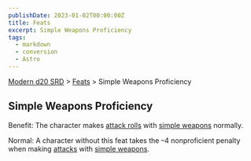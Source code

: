 ```yaml
---
publishDate: 2023-01-02T00:00:00Z
title: Feats
excerpt: Simple Weapons Proficiency
tags:
  - markdown
  - conversion
  - Astro
---
```


[Modern d20 SRD](/#modernD20) > [Feats](modern-d20-srd-feats-index) > Simple Weapons Proficiency

## Simple Weapons Proficiency

Benefit: The character makes [attack rolls](modern-d20-srd-combat-attack-roll)
with [simple weapons](modern-d20-srd-equipment-weapons-simple) normally.

Normal: A character without this feat takes the –4 nonproficient penalty when
making [attacks](modern-d20-srd-combat-attack-roll) with [simple weapons](modern-d20-srd-equipment-weapons-simple).

